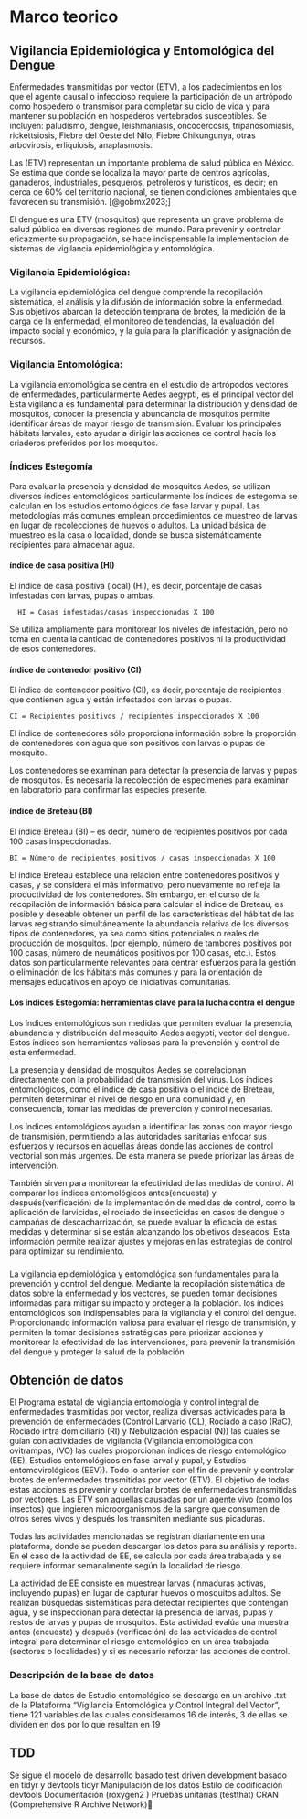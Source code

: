 # Marco teorico

## Vigilancia Epidemiológica y Entomológica del Dengue

Enfermedades transmitidas por vector (ETV), a los padecimientos en los que el 
agente causal o infeccioso requiere la participación de un artrópodo como 
hospedero o transmisor para completar su ciclo de vida y para mantener su 
población en hospederos vertebrados susceptibles. Se incluyen: paludismo, 
dengue, leishmaniasis, oncocercosis, tripanosomiasis, rickettsiosis, Fiebre del
Oeste del Nilo, Fiebre Chikungunya, otras arbovirosis, erliquiosis,
anaplasmosis.

Las (ETV) representan un importante problema de salud pública en México. Se
estima que donde se localiza la mayor parte de centros agrícolas, ganaderos, industriales, pesqueros, petroleros y turísticos, es decir; en cerca de 60%
del territorio nacional, se tienen condiciones ambientales que favorecen su
transmisión. [@gobmx2023;]

El dengue es una ETV (mosquitos) que representa un grave problema de salud
pública en diversas regiones del mundo. Para prevenir y controlar eficazmente
su propagación, se hace indispensable la implementación de sistemas de
vigilancia epidemiológica y entomológica.

### Vigilancia Epidemiológica:

La vigilancia epidemiológica del dengue comprende la recopilación sistemática,
el análisis y la difusión de información sobre la enfermedad. Sus objetivos
abarcan la detección temprana de brotes, la medición de la carga de la
enfermedad, el monitoreo de tendencias, la evaluación del impacto social y
económico, y la guía para la planificación y asignación de recursos.

### Vigilancia Entomológica:

La vigilancia entomológica se centra en el estudio de artrópodos vectores de enfermedades, particularmente Aedes aegypti, es el principal vector del 
Esta vigilancia es fundamental para determinar la distribución y densidad de
mosquitos, conocer la presencia y abundancia de mosquitos permite identificar
áreas de mayor riesgo de transmisión. Evaluar los principales hábitats
larvales, esto ayudar a dirigir las acciones de control hacia los criaderos
preferidos por los mosquitos.

### Índices Estegomía

Para evaluar la presencia y densidad de mosquitos Aedes, se utilizan diversos
índices entomológicos particularmente los índices de estegomía se calculan en
los estudios entomológicos de fase larvar y pupal. Las metodologías más comunes
emplean procedimientos de muestreo de larvas en lugar de recolecciones de
huevos o adultos. La unidad básica de muestreo es la casa o localidad, donde
se busca sistemáticamente recipientes para almacenar agua.

#### índice de casa positiva (HI)

El índice de casa positiva (local) (HI), es decir, porcentaje de casas
infestadas con larvas, pupas o ambas.

```         
  HI = Casas infestadas/casas inspeccionadas X 100
```

Se utiliza ampliamente para monitorear los niveles de infestación, pero no
toma en cuenta la cantidad de contenedores positivos ni la productividad de 
esos contenedores.

#### índice de contenedor positivo (CI)

El índice de contenedor positivo (CI), es decir, porcentaje de recipientes que
contienen agua y están infestados con larvas o pupas. 

    CI = Recipientes positivos / recipientes inspeccionados X 100


El índice de contenedores sólo proporciona información sobre la proporción de contenedores con agua que son positivos con larvas o pupas de mosquito.

Los contenedores se examinan para detectar la presencia de larvas y pupas de
mosquitos. Es necesaria la recolección de especímenes para examinar en
laboratorio para confirmar las especies presente.

#### índice de Breteau (BI)

El índice Breteau (BI) – es decir, número de recipientes positivos por 
cada 100 casas inspeccionadas. 

    BI = Número de recipientes positivos / casas inspeccionadas X 100


El índice Breteau establece una relación entre contenedores positivos y casas,
y se considera el más informativo, pero nuevamente no refleja la productividad
de los contenedores. Sin embargo, en el curso de la recopilación de información
básica para calcular el índice de Breteau, es posible y deseable obtener un
perfil de las características del hábitat de las larvas registrando
simultáneamente la abundancia relativa de los diversos tipos de contenedores,
ya sea como sitios potenciales o reales de producción de mosquitos. (por
ejemplo, número de tambores positivos por 100 casas, número de neumáticos
positivos por 100 casas, etc.). Estos datos son particularmente relevantes
para centrar esfuerzos para la gestión o eliminación de los hábitats más
comunes y para la orientación de mensajes educativos en apoyo de iniciativas comunitarias.

#### Los índices Estegomía: herramientas clave para la lucha contra el dengue

Los índices entomológicos son medidas que permiten evaluar la presencia,
abundancia y distribución del mosquito Aedes aegypti, vector del dengue. Estos
índices son herramientas valiosas para la prevención y control de esta
enfermedad.

La presencia y densidad de mosquitos Aedes se correlacionan directamente con
la probabilidad de transmisión del virus. Los índices entomológicos, como el
índice de casa positiva o el índice de Breteau, permiten determinar el nivel
de riesgo en una comunidad y, en consecuencia, tomar las medidas de prevención
y control necesarias.

Los índices entomológicos ayudan a identificar las zonas con mayor riesgo de transmisión, permitiendo a las autoridades sanitarias enfocar sus esfuerzos y
recursos en aquellas áreas donde las acciones de control vectorial son más 
urgentes. De esta manera se puede priorizar las áreas de intervención.

También sirven para monitorear la efectividad de las medidas de control. Al
comparar los índices entomológicos antes(encuesta) y después(verificación)
de la implementación de medidas de control, como la aplicación de larvicidas,
el rociado de insecticidas en casos de dengue o campañas de descacharrización,
se puede evaluar la eficacia de estas medidas y determinar si se están
alcanzando los objetivos deseados. Esta información permite realizar ajustes
y mejoras en las estrategias de control para optimizar su rendimiento.

### 

La vigilancia epidemiológica y entomológica son fundamentales para la 
prevención y control del dengue. Mediante la recopilación sistemática de datos
sobre la enfermedad y los vectores, se pueden tomar decisiones informadas para
mitigar su impacto y proteger a la población. los índices entomológicos son indispensables para la vigilancia y el control del dengue. Proporcionando 
información valiosa para evaluar el riesgo de transmisión, y permiten la tomar decisiones estratégicas para priorizar acciones y monitorear la efectividad de
las intervenciones, para prevenir la transmisión del dengue y proteger la 
salud de la población

## Obtención de datos

El Programa estatal de vigilancia entomología y control integral de 
enfermedades trasmitidas por vector, realiza diversas actividades para la
prevención de enfermedades (Control Larvario (CL), Rociado a caso (RaC), 
Rociado intra domiciliario (RI) y Nebulización espacial (N)) las cuales se
guían con actividades de vigilancia (Vigilancia entomológica con ovitrampas,
(VO) las cuales proporcionan índices de riesgo entomológico (EE), Estudios 
entomológicos en fase larval y pupal, y Estudios entomovirológicos (EEV)).
Todo lo anterior con el fin de prevenir y controlar brotes de enfermedades 
trasmitidas por vector (ETV). El objetivo de todas estas acciones es prevenir
y controlar brotes de enfermedades transmitidas por vectores. Las ETV son 
aquellas causadas por un agente vivo (como los insectos) que ingieren 
microorganismos de la sangre que consumen de otros seres vivos y después los
transmiten mediante sus picaduras.

Todas las actividades mencionadas se registran diariamente en una plataforma,
donde se pueden descargar los datos para su análisis y reporte. En el caso de
la actividad de EE, se calcula por cada área trabajada y se requiere informar semanalmente según la localidad de riesgo.

La actividad de EE consiste en muestrear larvas (inmaduras activas, incluyendo
pupas) en lugar de capturar huevos o mosquitos adultos. Se realizan búsquedas sistemáticas para detectar recipientes que contengan agua, y se inspeccionan 
para detectar la presencia de larvas, pupas y restos de larvas y pupas de 
mosquitos. Esta actividad evalúa una muestra antes (encuesta) y después 
(verificación) de las actividades de control integral para determinar el 
riesgo entomológico en un área trabajada (sectores o localidades) y si es
necesario reforzar las acciones de control.

### Descripción de la base de datos

La base de datos de Estudio entomológico se descarga en un archivo .txt de la
Plataforma “Vigilancia Entomológica y Control Integral del Vector”, tiene 121
variables de las cuales consideramos 16 de interés, 3 de ellas se dividen en 
dos por lo que resultan en 19




## TDD

Se sigue el modelo de desarrollo basado test driven development basado en tidyr
y devtools tidyr Manipulación de los datos Estilo de codificación devtools
Documentación (roxygen2 ) Pruebas unitarias
(testthat) CRAN (Comprehensive R Archive Network)
